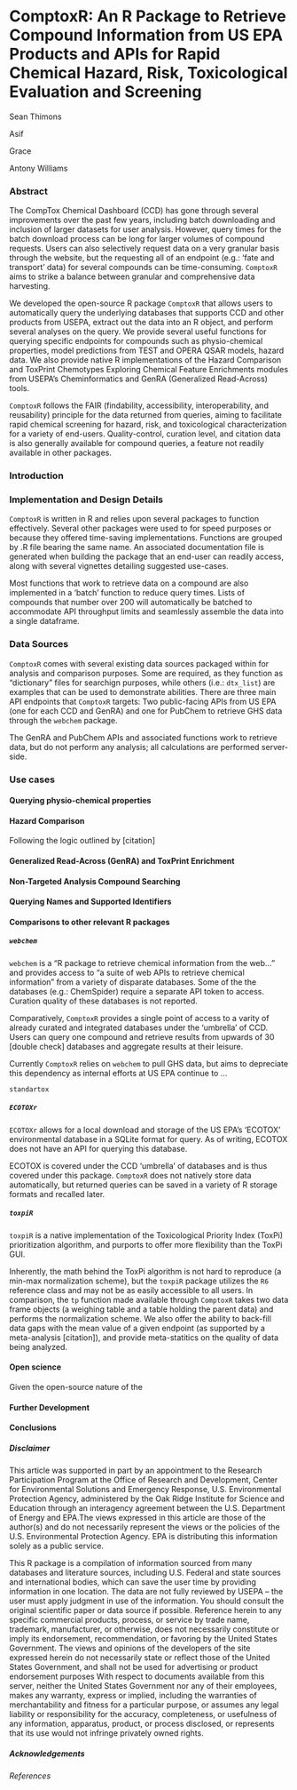 # ComptoxR: An R Package to Retrieve Compound Information from US EPA Products and APIs for Rapid Chemical Hazard, Risk, Toxicological Evaluation and Screening

Sean Thimons

Asif

Grace

Antony Williams

### Abstract

The CompTox Chemical Dashboard (CCD) has gone through several improvements over the past few years, including batch downloading and inclusion of larger datasets for user analysis. However, query times for the batch download process can be long for larger volumes of compound requests. Users can also selectively request data on a very granular basis through the website, but the requesting all of an endpoint (e.g.: 'fate and transport' data) for several compounds can be time-consuming. `ComptoxR` aims to strike a balance between granular and comprehensive data harvesting.

We developed the open-source R package `ComptoxR` that allows users to automatically query the underlying databases that supports CCD and other products from USEPA, extract out the data into an R object, and perform several analyses on the query. We provide several useful functions for querying specific endpoints for compounds such as physio-chemical properties, model predictions from TEST and OPERA QSAR models, hazard data. We also provide native R implementations of the Hazard Comparison and ToxPrint Chemotypes Exploring Chemical Feature Enrichments modules from USEPA's Cheminformatics and GenRA (Generalized Read-Across) tools.

`ComptoxR` follows the FAIR (findability, accessibility, interoperability, and reusability) principle for the data returned from queries, aiming to facilitate rapid chemical screening for hazard, risk, and toxicological characterization for a variety of end-users. Quality-control, curation level, and citation data is also generally available for compound queries, a feature not readily available in other packages.

### Introduction

### Implementation and Design Details

`ComptoxR` is written in R and relies upon several packages to function effectively. Several other packages were used to for speed purposes or because they offered time-saving implementations. Functions are grouped by .R file bearing the same name. An associated documentation file is generated when building the package that an end-user can readily access, along with several vignettes detailing suggested use-cases.

Most functions that work to retrieve data on a compound are also implemented in a 'batch' function to reduce query times. Lists of compounds that number over 200 will automatically be batched to accommodate API throughput limits and seamlessly assemble the data into a single dataframe.

### Data Sources

`ComptoxR` comes with several existing data sources packaged within for analysis and comparison purposes. Some are required, as they function as "dictionary" files for searchign purposes, while others (i.e.: `dtx_list`) are examples that can be used to demonstrate abilities. There are three main API endpoints that `ComptoxR` targets: Two public-facing APIs from US EPA (one for each CCD and GenRA) and one for PubChem to retrieve GHS data through the `webchem` package.

The GenRA and PubChem APIs and associated functions work to retrieve data, but do not perform any analysis; all calculations are performed server-side.

### Use cases

#### Querying physio-chemical properties

#### Hazard Comparison

Following the logic outlined by [citation]

#### Generalized Read-Across (GenRA) and ToxPrint Enrichment

#### Non-Targeted Analysis Compound Searching

#### Querying Names and Supported Identifiers

#### Comparisons to other relevant R packages

##### `webchem`

`webchem` is a "R package to retrieve chemical information from the web..." and provides access to "a suite of web APIs to retrieve chemical information" from a variety of disparate databases. Some of the the databases (e.g.: ChemSpider) require a separate API token to access. Curation quality of these databases is not reported.

Comparatively, `ComptoxR` provides a single point of access to a varity of already curated and integrated databases under the 'umbrella' of CCD. Users can query one compound and retrieve results from upwards of 30 [double check] databases and aggregate results at their leisure.

Currently `ComptoxR` relies on `webchem` to pull GHS data, but aims to depreciate this dependency as internal efforts at US EPA continue to ...

`standartox`

##### `ECOTOXr`

`ECOTOXr` allows for a local download and storage of the US EPA's 'ECOTOX' environmental database in a SQLite format for query. As of writing, ECOTOX does not have an API for querying this database.

ECOTOX is covered under the CCD 'umbrella' of databases and is thus covered under this package. `ComptoxR` does not natively store data automatically, but returned queries can be saved in a variety of R storage formats and recalled later.

##### `toxpiR`

`toxpiR` is a native implementation of the Toxicological Priority Index (ToxPi) prioritization algorithm, and purports to offer more flexibility than the ToxPi GUI.

Inherently, the math behind the ToxPi algorithm is not hard to reproduce (a min-max normalization scheme), but the `toxpiR` package utilizes the `R6` reference class and may not be as easily accessible to all users. In comparison, the `tp` function made available through `ComptoxR` takes two data frame objects (a weighing table and a table holding the parent data) and performs the normalization scheme. We also offer the ability to back-fill data gaps with the mean value of a given endpoint (as supported by a meta-analysis [citation]), and provide meta-statitics on the quality of data being analyzed.

#### Open science

Given the open-source nature of the

#### Further Development

#### Conclusions

##### Disclaimer

This article was supported in part by an appointment to the Research Participation Program at the Office of Research and Development, Center for Environmental Solutions and Emergency Response, U.S. Environmental Protection Agency, administered by the Oak Ridge Institute for Science and Education through an interagency agreement between the U.S. Department of Energy and EPA.The views expressed in this article are those of the author(s) and do not necessarily represent the views or the policies of the U.S. Environmental Protection Agency. EPA is distributing this information solely as a public service.

This R package is a compilation of information sourced from many databases and literature sources, including U.S. Federal and state sources and international bodies, which can save the user time by providing information in one location. The data are not fully reviewed by USEPA -- the user must apply judgment in use of the information. You should consult the original scientific paper or data source if possible. Reference herein to any specific commercial products, process, or service by trade name, trademark, manufacturer, or otherwise, does not necessarily constitute or imply its endorsement, recommendation, or favoring by the United States Government. The views and opinions of the developers of the site expressed herein do not necessarily state or reflect those of the United States Government, and shall not be used for advertising or product endorsement purposes With respect to documents available from this server, neither the United States Government nor any of their employees, makes any warranty, express or implied, including the warranties of merchantability and fitness for a particular purpose, or assumes any legal liability or responsibility for the accuracy, completeness, or usefulness of any information, apparatus, product, or process disclosed, or represents that its use would not infringe privately owned rights.

##### Acknowledgements

###### References
